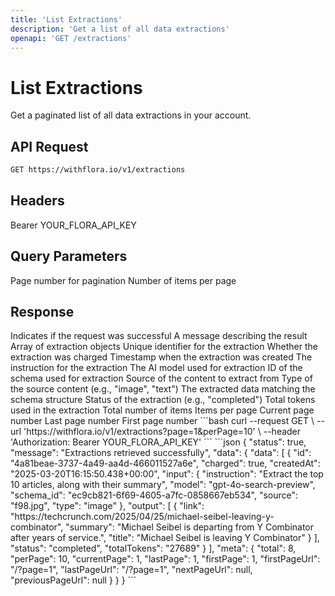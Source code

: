 ```yaml
---
title: 'List Extractions'
description: 'Get a list of all data extractions'
openapi: 'GET /extractions'
---
```


# List Extractions

Get a paginated list of all data extractions in your account.

## API Request

```bash
GET https://withflora.io/v1/extractions
```

## Headers

<ParamField header="Authorization" required>
  Bearer YOUR_FLORA_API_KEY
</ParamField>

## Query Parameters

<ParamField query="page" type="integer">
  Page number for pagination
</ParamField>

<ParamField query="perPage" type="integer">
  Number of items per page
</ParamField>

## Response

<ResponseField name="status" type="boolean">
  Indicates if the request was successful
</ResponseField>

<ResponseField name="message" type="string">
  A message describing the result
</ResponseField>

<ResponseField name="data" type="object">
  <Expandable title="properties">
    <ResponseField name="data" type="array">
      Array of extraction objects
      <Expandable title="Extraction Object">
        <ResponseField name="id" type="string">
          Unique identifier for the extraction
        </ResponseField>
        <ResponseField name="charged" type="boolean">
          Whether the extraction was charged
        </ResponseField>
        <ResponseField name="createdAt" type="string">
          Timestamp when the extraction was created
        </ResponseField>
        <ResponseField name="input" type="object">
          <Expandable title="properties">
            <ResponseField name="instruction" type="string">
              The instruction for the extraction
            </ResponseField>
            <ResponseField name="model" type="string">
              The AI model used for extraction
            </ResponseField>
            <ResponseField name="schema_id" type="string">
              ID of the schema used for extraction
            </ResponseField>
            <ResponseField name="source" type="string">
              Source of the content to extract from
            </ResponseField>
            <ResponseField name="type" type="string">
              Type of the source content (e.g., "image", "text")
            </ResponseField>
          </Expandable>
        </ResponseField>
        <ResponseField name="output" type="object">
          The extracted data matching the schema structure
        </ResponseField>
        <ResponseField name="status" type="string">
          Status of the extraction (e.g., "completed")
        </ResponseField>
        <ResponseField name="totalTokens" type="string">
          Total tokens used in the extraction
        </ResponseField>
      </Expandable>
    </ResponseField>
    <ResponseField name="meta" type="object">
      <Expandable title="properties">
        <ResponseField name="total" type="integer">Total number of items</ResponseField>
        <ResponseField name="perPage" type="integer">Items per page</ResponseField>
        <ResponseField name="currentPage" type="integer">Current page number</ResponseField>
        <ResponseField name="lastPage" type="integer">Last page number</ResponseField>
        <ResponseField name="firstPage" type="integer">First page number</ResponseField>
      </Expandable>
    </ResponseField>
  </Expandable>
</ResponseField>

<RequestExample>
```bash
curl --request GET \
  --url 'https://withflora.io/v1/extractions?page=1&perPage=10' \
  --header 'Authorization: Bearer YOUR_FLORA_API_KEY'
```
</RequestExample>

<ResponseExample>
```json
{
  "status": true,
  "message": "Extractions retrieved successfully",
  "data": {
    "data": [
      {
        "id": "4a81beae-3737-4a49-aa4d-466011527a6e",
        "charged": true,
        "createdAt": "2025-03-20T16:15:50.438+00:00",
        "input": {
          "instruction": "Extract the top 10 articles, along with their summary",
          "model": "gpt-4o-search-preview",
          "schema_id": "ec9cb821-6f69-4605-a7fc-0858667eb534",
          "source": "f98.jpg",
          "type": "image"
        },
        "output": [
          {
            "link": "https://techcrunch.com/2025/04/25/michael-seibel-leaving-y-combinator",
            "summary": "Michael Seibel is departing from Y Combinator after years of service.",
            "title": "Michael Seibel is leaving Y Combinator"
          }
        ],
        "status": "completed",
        "totalTokens": "27689"
      }
    ],
    "meta": {
      "total": 8,
      "perPage": 10,
      "currentPage": 1,
      "lastPage": 1,
      "firstPage": 1,
      "firstPageUrl": "/?page=1",
      "lastPageUrl": "/?page=1",
      "nextPageUrl": null,
      "previousPageUrl": null
    }
  }
}
```
</ResponseExample>
